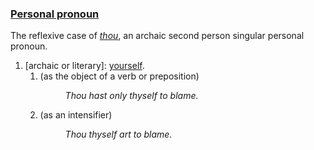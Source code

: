 ===[[Personal pronoun]]===
The reflexive case of ''[[thou]]'', an archaic second person singular personal pronoun.

#[archaic or literary]: [[yourself]].
##(as the object of a verb or preposition)
##:''Thou hast only thyself to blame.''
##(as an intensifier)
##:''Thou thyself art to blame.''
